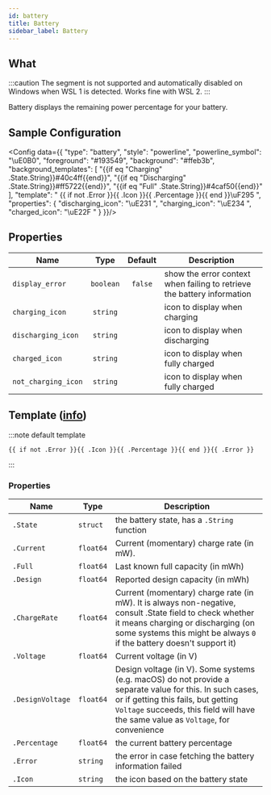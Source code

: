 ```yaml
---
id: battery
title: Battery
sidebar_label: Battery
---
```


## What

:::caution
The segment is not supported and automatically disabled on Windows when WSL 1 is detected. Works fine with WSL 2.
:::

Battery displays the remaining power percentage for your battery.

## Sample Configuration


<Config data={{
  "type": "battery",
  "style": "powerline",
  "powerline_symbol": "\uE0B0",
  "foreground": "#193549",
  "background": "#ffeb3b",
  "background_templates": [
    "{{if eq \"Charging\" .State.String}}#40c4ff{{end}}",
    "{{if eq \"Discharging\" .State.String}}#ff5722{{end}}",
    "{{if eq \"Full\" .State.String}}#4caf50{{end}}"
  ],
  "template": " {{ if not .Error }}{{ .Icon }}{{ .Percentage }}{{ end }}\uF295 ",
  "properties": {
    "discharging_icon": "\uE231 ",
    "charging_icon": "\uE234 ",
    "charged_icon": "\uE22F "
  }
}}/>

## Properties

| Name                | Type      | Default | Description                                                             |
| ------------------- | :-------: | :-----: | ----------------------------------------------------------------------- |
| `display_error`     | `boolean` | `false` | show the error context when failing to retrieve the battery information |
| `charging_icon`     | `string`  |         | icon to display when charging                                           |
| `discharging_icon`  | `string`  |         | icon to display when discharging                                        |
| `charged_icon`      | `string`  |         | icon to display when fully charged                                      |
| `not_charging_icon` | `string`  |         | icon to display when fully charged                                      |

## Template ([info][templates])

:::note default template

```template
{{ if not .Error }}{{ .Icon }}{{ .Percentage }}{{ end }}{{ .Error }}
```

:::

### Properties

| Name             | Type      | Description                                                                                                                                                                                                                           |
| ---------------- | --------- | ------------------------------------------------------------------------------------------------------------------------------------------------------------------------------------------------------------------------------------- |
| `.State`         | `struct`  | the battery state, has a `.String` function                                                                                                                                                                                           |
| `.Current`       | `float64` | Current (momentary) charge rate (in mW).                                                                                                                                                                                              |
| `.Full`          | `float64` | Last known full capacity (in mWh)                                                                                                                                                                                                     |
| `.Design`        | `float64` | Reported design capacity (in mWh)                                                                                                                                                                                                     |
| `.ChargeRate`    | `float64` | Current (momentary) charge rate (in mW). It is always non-negative, consult .State field to check whether it means charging or discharging (on some systems this might be always `0` if the battery doesn't support it)               |
| `.Voltage`       | `float64` | Current voltage (in V)                                                                                                                                                                                                                |
| `.DesignVoltage` | `float64` | Design voltage (in V). Some systems (e.g. macOS) do not provide a separate value for this. In such cases, or if getting this fails, but getting `Voltage` succeeds, this field will have the same value as `Voltage`, for convenience |
| `.Percentage`    | `float64` | the current battery percentage                                                                                                                                                                                                        |
| `.Error`         | `string`  | the error in case fetching the battery information failed                                                                                                                                                                             |
| `.Icon`          | `string`  | the icon based on the battery state                                                                                                                                                                                                   |

[colors]: /docs/configuration/colors
[battery]: https://github.com/distatus/battery/blob/master/battery.go#L78
[templates]: /docs/configuration/templates
